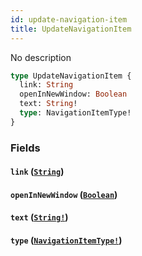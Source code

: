 ```yaml
---
id: update-navigation-item
title: UpdateNavigationItem
---
```


No description

```graphql
type UpdateNavigationItem {
  link: String
  openInNewWindow: Boolean
  text: String!
  type: NavigationItemType!
}
```

### Fields

#### `link` ([`String`](/graphql/scalars/string))

#### `openInNewWindow` ([`Boolean`](/graphql/scalars/boolean))

#### `text` ([`String!`](/graphql/scalars/string))

#### `type` ([`NavigationItemType!`](/graphql/enums/navigation-item-type))
